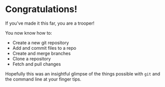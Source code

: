Congratulations!
================

If you've made it this far, you are a trooper!

You now know how to:
* Create a new git repository
* Add and commit files to a repo
* Create and merge branches
* Clone a repository
* Fetch and pull changes

Hopefully this was an insightful glimpse of the things possible with `git` and the command line at your finger tips.
